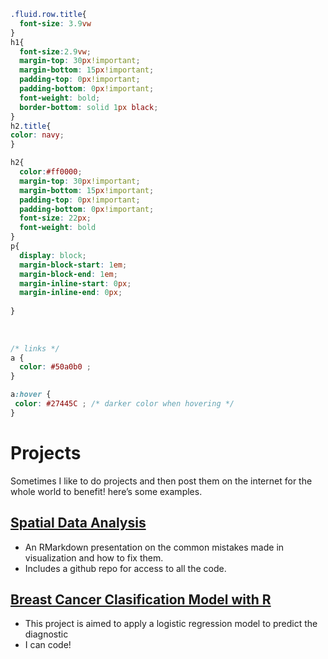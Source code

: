 

```css
.fluid.row.title{
  font-size: 3.9vw
}
h1{
  font-size:2.9vw;
  margin-top: 30px!important;
  margin-bottom: 15px!important;
  padding-top: 0px!important;
  padding-bottom: 0px!important;
  font-weight: bold;
  border-bottom: solid 1px black;
}
h2.title{
color: navy;
}

h2{
  color:#ff0000;
  margin-top: 30px!important;
  margin-bottom: 15px!important;
  padding-top: 0px!important;
  padding-bottom: 0px!important;
  font-size: 22px;
  font-weight: bold
}
p{
  display: block;
  margin-block-start: 1em;
  margin-block-end: 1em;
  margin-inline-start: 0px;
  margin-inline-end: 0px;
  
}
  
  
  
/* links */
a { 
  color: #50a0b0 ;
}

a:hover {
 color: #27445C ; /* darker color when hovering */
}

```



# Projects

Sometimes I like to do projects and then post them on the internet for the whole world to benefit!
here's some examples. 

## [Spatial Data Analysis](https://dasaavedra.github.io/mapvisualization/)

- An RMarkdown presentation on the common mistakes made in visualization and how to fix them.
- Includes a github repo for access to all the code.


## [Breast Cancer Clasification Model with R](https://dasaavedra.github.io/Project2/)

- This project is aimed to apply a logistic regression model to predict the diagnostic 
- I can code!